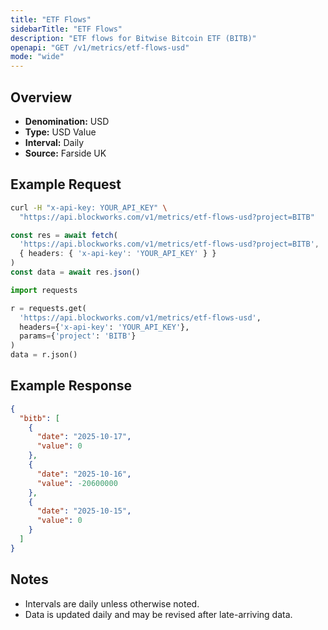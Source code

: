 ```yaml
---
title: "ETF Flows"
sidebarTitle: "ETF Flows"
description: "ETF flows for Bitwise Bitcoin ETF (BITB)"
openapi: "GET /v1/metrics/etf-flows-usd"
mode: "wide"
---
```


## Overview

- **Denomination:** USD
- **Type:** USD Value
- **Interval:** Daily
- **Source:** Farside UK

## Example Request

<CodeGroup>

```bash cURL
curl -H "x-api-key: YOUR_API_KEY" \
  "https://api.blockworks.com/v1/metrics/etf-flows-usd?project=BITB"
```

```typescript TypeScript
const res = await fetch(
  'https://api.blockworks.com/v1/metrics/etf-flows-usd?project=BITB',
  { headers: { 'x-api-key': 'YOUR_API_KEY' } }
)
const data = await res.json()
```

```python Python
import requests

r = requests.get(
  'https://api.blockworks.com/v1/metrics/etf-flows-usd',
  headers={'x-api-key': 'YOUR_API_KEY'},
  params={'project': 'BITB'}
)
data = r.json()
```

</CodeGroup>

## Example Response

```json
{
  "bitb": [
    {
      "date": "2025-10-17",
      "value": 0
    },
    {
      "date": "2025-10-16",
      "value": -20600000
    },
    {
      "date": "2025-10-15",
      "value": 0
    }
  ]
}
```

## Notes
- Intervals are daily unless otherwise noted.
- Data is updated daily and may be revised after late-arriving data.